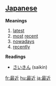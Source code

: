 == [[Japanese]] ==

'''Meanings'''
#[[latest]]
#[[most]] [[recent]]
#[[nowadays]]
#[[recently]]

'''Readings'''
*[[さいきん]] (saikin)

[[fr:最近]]
[[hu:最近]]
[[ja:最近]]